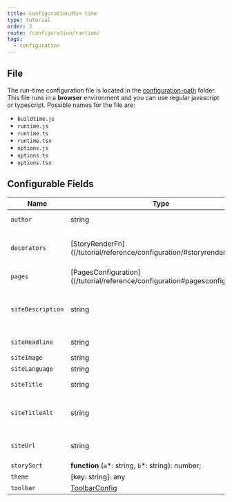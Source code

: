```yaml
---
title: Configuration/Run time
type: tutorial
order: 2
route: /configuration/runtime/
tags:
  - configuration
---
```


## File
The run-time configuration file is located in the [configuration-path](/configuration/overview/#configuration-path) folder.
This file runs in a **browser** environment and you can use regular javascript or typescript.
Possible names for the file are:
- `buildtime.js`
- `runtime.js`
- `runtime.ts`
- `runtime.tsx`
- `options.js`
- `options.ts`
- `options.tsx`

## Configurable Fields

| Name              | Type                                                                                                                       | Description                                                                                                                                                                          |
| ----------------- | -------------------------------------------------------------------------------------------------------------------------- | ------------------------------------------------------------------------------------------------------------------------------------------------------------------------------------ |
| `author`          | string                                                                                                                     | author: Default is "@component-controls"                                                                                                                                             |
| `decorators`      | [StoryRenderFn]((/tutorial/reference/configuration/#storyrenderfn)\[]                                                      | story decorator functions - used to wrap stories. Example: \[story => &lt;ThemeProvider>{story()}&lt;/ThemeProvider>]                                                                 |
| `pages`           | [PagesConfiguration]((/tutorial/reference/configuration#pagesconfiguration)                                                | page types configurations                                                                                                                                                            |
| `siteDescription` | string                                                                                                                     | site description. siteDescription: Default is "Component controls stories. Write your components documentation with MDX and JSX. Design, develop, test and review in a single site." |
| `siteHeadline`    | string                                                                                                                     | Site headline. Default is "Component controls gatsby"                                                                                                                                |
| `siteImage`       | string                                                                                                                     | link to site image                                                                                                                                                                   |
| `siteLanguage`    | string                                                                                                                     | site language, Deault is "en"                                                                                                                                                        |
| `siteTitle`       | string                                                                                                                     | standalone site title. Default is "Component controls"                                                                                                                               |
| `siteTitleAlt`    | string                                                                                                                     | site alt for images. Default is "Component controls - https&#x3A;//github.com/ccontrols/component-controls"                                                                          |
| `siteUrl`         | string                                                                                                                     | Deployed site url. Default is "https&#x3A;//component-controls-gatsby.netlify.app"                                                                                                   |
| `storySort`       | **function** (`a`\*: string, `b`\*: string): number;                                                                       | story sorting function                                                                                                                                                               |
| `theme`           | \[key: string]: any                                                                                                        | theme-ui theme configuration                                                                                                                                                         |
| `toolbar`         | [ToolbarConfig](/tutorial/reference/configuration#toolbarconfig)                                                           | custom toolbar items                                                                                              
